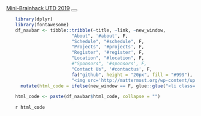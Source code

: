 <!-- Navigation -->
<nav class="navbar navbar-expand-lg navbar-dark bg-primary fixed-top" id="mainNav">
<div class="container">
<a class="navbar-brand js-scroll-trigger" href="#page-top">Mini-Brainhack UTD 2019</a>
<button class="navbar-toggler" type="button" data-toggle="collapse" data-target="#navbarResponsive" aria-controls="navbarResponsive" aria-expanded="false" aria-label="Toggle navigation">
<span class="navbar-toggler-icon"></span>
</button>
<div class="collapse navbar-collapse" id="navbarResponsive">
<ul class="navbar-nav ml-auto">

```r
library(dplyr)
library(fontawesome)
df_navbar <- tibble::tribble(~title, ~link, ~new_window,
                     "About", '#about', F,
                     "Schedule", "#schedule", F,
                     "Projects", '#projects', F,
                     "Register", '#register', F,
                     "Location", "#location", F,
                     #"Sponsors", '#sponsors', F,
                     "Contact Us", '#contactus', F,
                     fa("github", height = "20px", fill = "#999"), 'https://github.com/Brainhack-Dallas/mini-brainhack-utd', T,
                     "<img src='http://mattermost.org/wp-content/uploads/2016/04/iconWhite.png' width='20px' style='filter: opacity(50%);'>", "https://mattermost.brainhack.org/brainhack/channels/bhg19_dallas", T) %>%
  mutate(html_code = ifelse(new_window == F, glue::glue("<li class='nav-item'><a class='nav-link js-scroll-trigger' href='{link}'>{title}</a></li>"), glue::glue("<li class='nav-item'><a class='nav-link js-scroll-trigger' href='{link}' target='blank'>{title}</a></li>")))

html_code <- paste(df_navbar$html_code, collapse = "")
```

`r html_code`

</ul>
</div>
</div>
</nav>